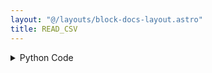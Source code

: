 ```yaml
---
layout: "@/layouts/block-docs-layout.astro"
title: READ_CSV
---
```



<PythonDocsDisplay docstring={docstring} />
<AppDisplay app={app} blockName="READ_CSV" client:visible />

<details>
<summary>Python Code</summary>
```python
from flojoy import flojoy, DataFrame
import pandas as pd


@flojoy
def READ_CSV(
    file_path: str = "https://raw.githubusercontent.com/cs109/2014_data/master/countries.csv",
) -> DataFrame:
    """The READ_CSV node reads a .csv file from disk or a URL, and then returns a dataframe.

    Parameters
    ----------
    file_path : str
        File path to the .csv file or an URL of a .csv file.

    Returns
    -------
    DataFrame
        DataFrame loaded from .csv file
    """

    df = pd.read_csv(file_path)  # type: ignore
    return DataFrame(df=df)

```
[Find this Flojoy Block on GitHub](https://github.com/flojoy-ai/blocks/blob/main/blocks/EXTRACTORS/FILE/READ_CSV/READ_CSV.py)
</details>


## Example

